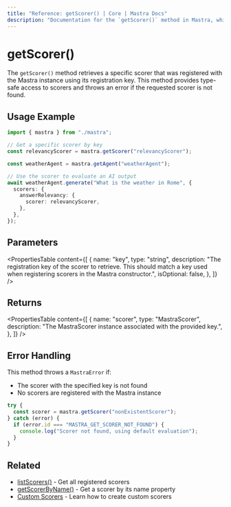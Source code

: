 ```yaml
---
title: "Reference: getScorer() | Core | Mastra Docs"
description: "Documentation for the `getScorer()` method in Mastra, which retrieves a specific scorer by its registration key."
---
```


# getScorer()

The `getScorer()` method retrieves a specific scorer that was registered with the Mastra instance using its registration key. This method provides type-safe access to scorers and throws an error if the requested scorer is not found.

## Usage Example

```typescript
import { mastra } from "./mastra";

// Get a specific scorer by key
const relevancyScorer = mastra.getScorer("relevancyScorer");

const weatherAgent = mastra.getAgent("weatherAgent");

// Use the scorer to evaluate an AI output
await weatherAgent.generate("What is the weather in Rome", {
  scorers: {
    answerRelevancy: {
      scorer: relevancyScorer,
    },
  },
});
```

## Parameters

<PropertiesTable
  content={[
    {
      name: "key",
      type: "string",
      description:
        "The registration key of the scorer to retrieve. This should match a key used when registering scorers in the Mastra constructor.",
      isOptional: false,
    },
  ]}
/>

## Returns

<PropertiesTable
  content={[
    {
      name: "scorer",
      type: "MastraScorer",
      description:
        "The MastraScorer instance associated with the provided key.",
    },
  ]}
/>

## Error Handling

This method throws a `MastraError` if:

- The scorer with the specified key is not found
- No scorers are registered with the Mastra instance

```typescript
try {
  const scorer = mastra.getScorer("nonExistentScorer");
} catch (error) {
  if (error.id === "MASTRA_GET_SCORER_NOT_FOUND") {
    console.log("Scorer not found, using default evaluation");
  }
}
```

## Related

- [listScorers()](/reference/core/listScorers) - Get all registered scorers
- [getScorerByName()](/reference/core/getScorerByName) - Get a scorer by its name property
- [Custom Scorers](/docs/evals/custom-scorers) - Learn how to create custom scorers
